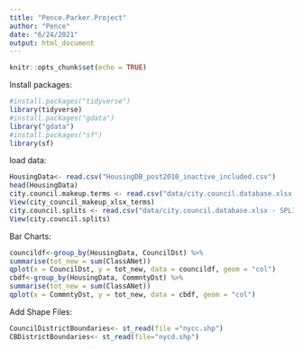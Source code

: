 ```yaml
---
title: "Pence.Parker.Project"
author: "Pence"
date: "6/24/2021"
output: html_document
---
```


```r
knitr::opts_chunk$set(echo = TRUE)
```
Install packages:
```r
#install.packages("tidyverse")
library(tidyverse)
#install.packages("gdata")
library("gdata")
#install.packages("sf")
library(sf)
```
load data:
```r
HousingData<- read.csv("HousingDB_post2010_inactive_included.csv")
head(HousingData)
city.council.makeup.terms <- read.csv("data/city.council.database.xlsx - terms.csv")
View(city_council_makeup_xlsx_terms)
city.council.splits <- read.csv("data/city.council.database.xlsx - SPLITS.csv")
View(city.council.splits)
```
Bar Charts:
```r
councildf<-group_by(HousingData, CouncilDst) %>%
summarise(tot_new = sum(ClassANet))
qplot(x = CouncilDst, y = tot_new, data = councildf, geom = "col")
cbdf<-group_by(HousingData, CommntyDst) %>%
summarise(tot_new = sum(ClassANet))
qplot(x = CommntyDst, y = tot_new, data = cbdf, geom = "col")
```
Add Shape Files:
```r
CouncilDistrictBoundaries<- st_read(file ="nycc.shp")
CBDistrictBoundaries<- st_read(file="nycd.shp")
```
